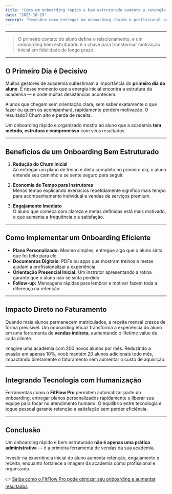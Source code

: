 ---
title: "Como um onboarding rápido e bem estruturado aumenta a retenção e lucros da academia"
date: "2025-10-29"
excerpt: "Descubra como entregar um onboarding rápido e profissional aos novos alunos pode transformar a retenção, melhorar a experiência e aumentar a receita da sua academia."
---

---

> O primeiro contato do aluno define o relacionamento, e um onboarding bem estruturado é a chave para transformar motivação inicial em fidelidade de longo prazo.

---

## O Primeiro Dia é Decisivo

Muitos gestores de academia subestimam a importância do **primeiro dia do aluno**. É nesse momento que a energia inicial encontra a estrutura da academia — e onde muitas desistências acontecem.  

Alunos que chegam sem orientação clara, sem saber exatamente o que fazer ou quem os acompanhará, rapidamente perdem motivação. O resultado? Churn alto e perda de receita.  

Um onboarding rápido e organizado mostra ao aluno que a academia **tem método, estrutura e compromisso** com seus resultados.  

---

## Benefícios de um Onboarding Bem Estruturado

1. **Redução do Churn Inicial**  
   Ao entregar um plano de treino e dieta completo no primeiro dia, o aluno entende seu caminho e se sente seguro para seguir.  

2. **Economia de Tempo para Instrutores**  
   Menos tempo explicando exercícios repetidamente significa mais tempo para acompanhamento individual e vendas de serviços premium.  

3. **Engajamento Imediato**  
   O aluno que começa com clareza e metas definidas está mais motivado, o que aumenta a frequência e a satisfação.  

---

## Como Implementar um Onboarding Eficiente

- **Plano Personalizado:** Mesmo simples, entregue algo que o aluno sinta que foi feito para ele.  
- **Documentos Digitais:** PDFs ou apps que mostram treinos e metas ajudam a profissionalizar a experiência.  
- **Orientação Presencial Inicial:** Um instrutor apresentando a rotina garante que o aluno não se sinta perdido.  
- **Follow-up:** Mensagens rápidas para lembrar e motivar fazem toda a diferença na retenção.  

---

## Impacto Direto no Faturamento

Quando mais alunos permanecem matriculados, a receita mensal cresce de forma previsível. Um onboarding eficaz transforma a experiência do aluno em uma ferramenta de **vendas indireta**, aumentando o lifetime value de cada cliente.  

Imagine uma academia com 200 novos alunos por mês. Reduzindo a evasão em apenas 10%, você mantém 20 alunos adicionais todo mês, impactando diretamente o faturamento sem aumentar o custo de aquisição.  

---

## Integrando Tecnologia com Humanização

Ferramentas como o **FitFlow Pro** permitem automatizar parte do onboarding, entregar planos personalizados rapidamente e liberar sua equipe para focar no atendimento humano. O equilíbrio entre tecnologia e toque pessoal garante retenção e satisfação sem perder eficiência.  

---

## Conclusão

Um onboarding rápido e bem estruturado **não é apenas uma prática administrativa** — é a primeira ferramenta de vendas da sua academia.  

Investir na experiência inicial do aluno aumenta retenção, engajamento e receita, enquanto fortalece a imagem da academia como profissional e organizada.  

👉 [Saiba como o FitFlow Pro pode otimizar seu onboarding e aumentar resultados](https://fitflowpro.com.br)
